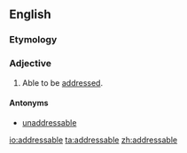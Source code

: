 ==English==

===Etymology===
{{suffix|address|able|lang=en}}

===Adjective===
{{en-adj}}

# Able to be [[addressed]].

====Antonyms====
* [[unaddressable]]

[[io:addressable]]
[[ta:addressable]]
[[zh:addressable]]